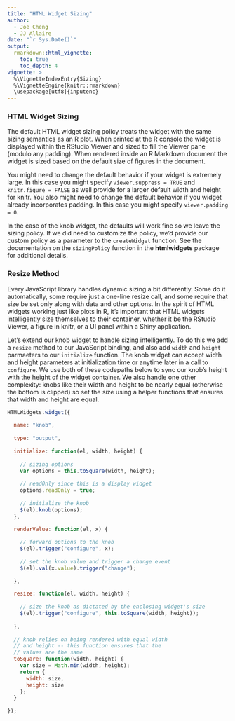 ```yaml
---
title: "HTML Widget Sizing"
author: 
  - Joe Cheng
  - JJ Allaire
date: "`r Sys.Date()`"
output: 
  rmarkdown::html_vignette:
    toc: true
    toc_depth: 4
vignette: >
  %\VignetteIndexEntry{Sizing}
  %\VignetteEngine{knitr::rmarkdown}
  \usepackage[utf8]{inputenc}
---
```


### HTML Widget Sizing

The default HTML widget sizing policy treats the widget with the same sizing semantics as an R plot. When printed at the R console the widget is displayed within the RStudio Viewer and sized to fill the Viewer pane (modulo any padding). When rendered inside an R Markdown document the widget is sized based on the default size of figures in the document.

You might need to change the default behavior if your widget is extremely large. In this case you might specify `viewer.suppress = TRUE` and `knitr.figure = FALSE` as well provide for a larger default width and height for knitr. You also might need to change the default behavior if you widget already incorporates padding. In this case you might specify `viewer.padding = 0`.

In the case of the knob widget, the defaults will work fine so we leave the sizing policy. If we did need to customize the policy, we'd provide our custom policy as a parameter to the `createWidget` function. See the documentation on the `sizingPolicy` function in the **htmlwidgets** package for additional details.

### Resize Method

Every JavaScript library handles dynamic sizing a bit differently. Some do it automatically, some require just a one-line resize call, and some require that size be set only along with data and other options. In the spirit of HTML widgets working just like plots in R, it's important that HTML widgets intelligently size themselves to their container, whether it be the RStudio Viewer, a figure in knitr, or a UI panel within a Shiny application.

Let's extend our knob widget to handle sizing intelligently. To do this we add a `resize` method to our JavaScript binding, and also add `width` and `height` parmaeters to our `initialize` function. The knob widget can accept width and height parameters at initialization time or anytime later in a call to `configure`. We use both of these codepaths below to sync our knob's height with the height of the widget container. We also handle one other complexity: knobs like their width and height to be nearly equal (otherwise the bottom is clipped) so set the size using a helper functions that ensures that width and height are equal.

```javascript
HTMLWidgets.widget({
  
  name: "knob",
  
  type: "output",
  
  initialize: function(el, width, height) {
    
    // sizing options
    var options = this.toSquare(width, height);
    
    // readOnly since this is a display widget
    options.readOnly = true;
    
    // initialize the knob
    $(el).knob(options);
  },

  renderValue: function(el, x) {
    
    // forward options to the knob
    $(el).trigger("configure", x);
    
    // set the knob value and trigger a change event
    $(el).val(x.value).trigger("change");
    
  },

  resize: function(el, width, height) { 
    
    // size the knob as dictated by the enclosing widget's size
    $(el).trigger("configure", this.toSquare(width, height));
  
  },
  
  // knob relies on being rendered with equal width
  // and height -- this function ensures that the
  // values are the same
  toSquare: function(width, height) {
    var size = Math.min(width, height);
    return {
      width: size,
      height: size
    };
  }
  
});
```


